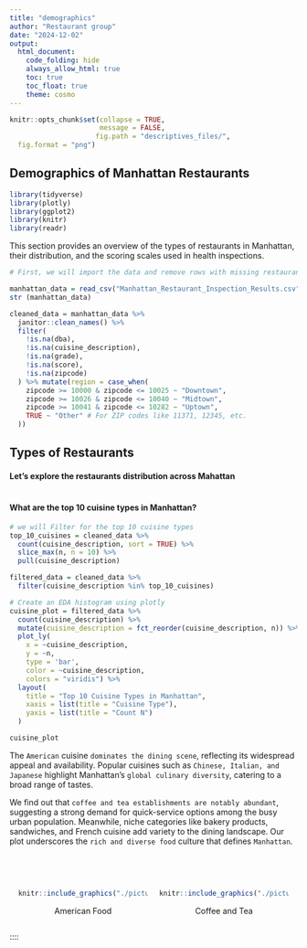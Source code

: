 ```yaml
---
title: "demographics"
author: "Restaurant group"
date: "2024-12-02"
output: 
  html_document:
    code_folding: hide
    always_allow_html: true
    toc: true
    toc_float: true
    theme: cosmo
---
```


```r
knitr::opts_chunk$set(collapse = TRUE, 
                      message = FALSE, 
                     fig.path = "descriptives_files/",
  fig.format = "png")
```

## Demographics of Manhattan Restaurants
```r
library(tidyverse)
library(plotly)
library(ggplot2)
library(knitr)
library(readr)
```
This section provides an overview of the types of restaurants in Manhattan, their distribution, and the scoring scales used in health inspections.
```r
# First, we will import the data and remove rows with missing restaurant name, cuisine type, grade, or score, then create a new variable called region

manhattan_data = read_csv("Manhattan_Restaurant_Inspection_Results.csv", na = c("NA", "", "."))
str (manhattan_data)

cleaned_data = manhattan_data %>%
  janitor::clean_names() %>%  
  filter(
    !is.na(dba),                         
    !is.na(cuisine_description),       
    !is.na(grade),                       
    !is.na(score),                       
    !is.na(zipcode)
  ) %>% mutate(region = case_when(
    zipcode >= 10000 & zipcode <= 10025 ~ "Downtown",
    zipcode >= 10026 & zipcode <= 10040 ~ "Midtown",
    zipcode >= 10041 & zipcode <= 10282 ~ "Uptown",
    TRUE ~ "Other" # For ZIP codes like 11371, 12345, etc.
  ))
```

## Types of Restaurants

#### Let's explore the restaurants distribution across Mahattan
```r

```
#### What are the top 10 cuisine types in Manhattan?
```r
# we will Filter for the top 10 cuisine types
top_10_cuisines = cleaned_data %>%
  count(cuisine_description, sort = TRUE) %>%
  slice_max(n, n = 10) %>%
  pull(cuisine_description)

filtered_data = cleaned_data %>%
  filter(cuisine_description %in% top_10_cuisines)

# Create an EDA histogram using plotly
cuisine_plot = filtered_data %>% 
  count(cuisine_description) %>% 
  mutate(cuisine_description = fct_reorder(cuisine_description, n)) %>% 
  plot_ly(
    x = ~cuisine_description, 
    y = ~n,
    type = 'bar',
    color = ~cuisine_description,
    colors = "viridis") %>% 
  layout(
    title = "Top 10 Cuisine Types in Manhattan",
    xaxis = list(title = "Cuisine Type"),   
    yaxis = list(title = "Count N") 
  )

cuisine_plot

```
The `American` cuisine `dominates the dining scene`, reflecting its widespread appeal and availability. Popular cuisines such as `Chinese, Italian, and Japanese` highlight Manhattan's `global culinary diversity`, catering to a broad range of tastes. 

We find out that `coffee and tea establishments are notably abundant`, suggesting a strong demand for quick-service options among the busy urban population. Meanwhile, niche categories like bakery products, sandwiches, and French cuisine add variety to the dining landscape. Our plot underscores the `rich and diverse food` culture that defines `Manhattan`.

<br><br> 
  
::: {style="display: flex; justify-content: center; gap: 20px;"}

<div style="width: 45%; text-align: center;">

```r
knitr::include_graphics("./pictures/americanfood.webp")
```

<p>American Food</p> </div> <div style="width: 45%; text-align: center;"> 

```r
knitr::include_graphics("./pictures/coffee&tea.png") 
```

<p>Coffee and Tea</p> </div>

:::
  
::::